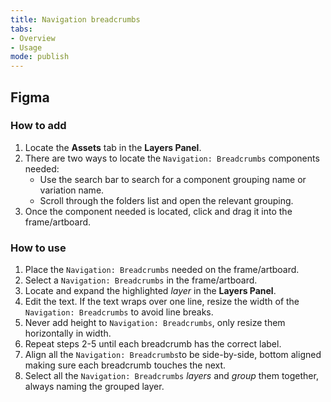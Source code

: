 ```yaml
---
title: Navigation breadcrumbs
tabs: 
- Overview
- Usage
mode: publish
---
```



## Figma

### How to add

1. Locate the **Assets** tab in the **Layers Panel**.
2. There are two ways to locate the `Navigation: Breadcrumbs` components needed: 
	* Use the search bar to search for a component grouping name or variation name.
	* Scroll through the folders list and open the relevant grouping.
3. Once the component needed is located, click and drag it into the frame/artboard. 


### How to use

1. Place the `Navigation: Breadcrumbs` needed on the frame/artboard. 
2. Select a `Navigation: Breadcrumbs` in the frame/artboard. 
3. Locate and expand the highlighted *layer* in the **Layers Panel**.
4. Edit the text. If the text wraps over one line, resize the width of the `Navigation: Breadcrumbs` to avoid line breaks.
5. Never add height to `Navigation: Breadcrumbs`, only resize them horizontally in width. 
6. Repeat steps 2-5 until each breadcrumb has the correct label. 
7. Align all the `Navigation: Breadcrumbs`to be side-by-side, bottom aligned making sure each breadcrumb touches the next. 
8. Select all the `Navigation: Breadcrumbs` *layers* and *group* them together, always naming the grouped layer.  
